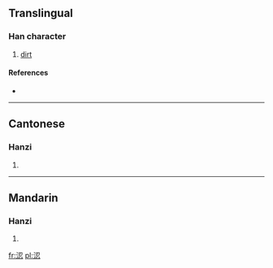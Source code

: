==Translingual==

===Han character===
{{Han char|rn=85|rad=水|as=07|sn=10|four=3713<sub>2</sub>|canj=水尸戈心 (ESIP)}}

# [[dirt]]

====References====
* {{Han ref|kx=0626.170|dkj=17532|dj=1028.040|hdz=31636.070|uh=6D8A|ud=28042|bh=AF47|bd=44871}}

----

==Cantonese==

===Hanzi===
{{yue-hanzi|jyut=|y=nin5}}

# {{defn|Cantonese|sort=水07}}

----

==Mandarin==

===Hanzi===
{{cmn-hanzi|pin=[[liǎn]] ([[lian3]]), [[niàn]] ([[nian4]])|wg=lien<sup>3</sup>, nien<sup>4</sup>}}

# {{defn|Mandarin|sort=水07}}

[[fr:涊]]
[[pl:涊]]